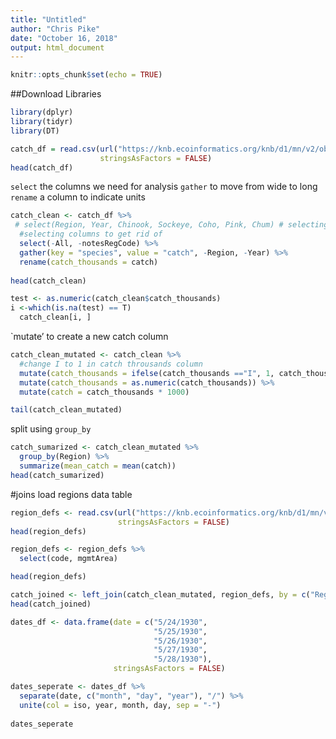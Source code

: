 ```yaml
---
title: "Untitled"
author: "Chris Pike"
date: "October 16, 2018"
output: html_document
---
```


```r
knitr::opts_chunk$set(echo = TRUE)
```


##Download Libraries

```r
library(dplyr)
library(tidyr)
library(DT)
```

```r
catch_df = read.csv(url("https://knb.ecoinformatics.org/knb/d1/mn/v2/object/df35b.302.1",method = "libcurl"),
                    stringsAsFactors = FALSE)
head(catch_df)
```

`select` the columns we need for analysis
`gather` to move from wide to long
`rename` a column to indicate units
```r
catch_clean <- catch_df %>% 
 # select(Region, Year, Chinook, Sockeye, Coho, Pink, Chum) # selecting columns to keep
  #selecting columns to get rid of
  select(-All, -notesRegCode) %>% 
  gather(key = "species", value = "catch", -Region, -Year) %>% 
  rename(catch_thousands = catch)
  
head(catch_clean)
```
```r
test <- as.numeric(catch_clean$catch_thousands)
i <-which(is.na(test) == T)
  catch_clean[i, ]
```


`mutate' to create a new catch column
```r
catch_clean_mutated <- catch_clean %>% 
  #change I to 1 in catch throusands column
  mutate(catch_thousands = ifelse(catch_thousands =="I", 1, catch_thousands)) %>% 
  mutate(catch_thousands = as.numeric(catch_thousands)) %>% 
  mutate(catch = catch_thousands * 1000)

tail(catch_clean_mutated)
```

split using `group_by`
```r
catch_sumarized <- catch_clean_mutated %>% 
  group_by(Region) %>% 
  summarize(mean_catch = mean(catch))
head(catch_sumarized)
```
#joins
load regions data table

```r
region_defs <- read.csv(url("https://knb.ecoinformatics.org/knb/d1/mn/v2/object/df35b.303.1", method = "libcurl"),
                        stringsAsFactors = FALSE)
head(region_defs)
```

```r
region_defs <- region_defs %>% 
  select(code, mgmtArea)

head(region_defs)
```

```r
catch_joined <- left_join(catch_clean_mutated, region_defs, by = c("Region" = "code") )
head(catch_joined)
```

```r
dates_df <- data.frame(date = c("5/24/1930",
                                "5/25/1930",
                                "5/26/1930",
                                "5/27/1930",
                                "5/28/1930"),
                       stringsAsFactors = FALSE)
```

```r
dates_seperate <- dates_df %>% 
  separate(date, c("month", "day", "year"), "/") %>% 
  unite(col = iso, year, month, day, sep = "-")
  
dates_seperate
```
